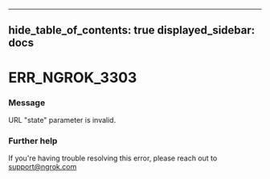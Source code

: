 

---
hide_table_of_contents: true
displayed_sidebar: docs
---


# ERR_NGROK_3303

### Message
URL "state" parameter is invalid.

<ErrorDetails error="err_ngrok_3303" />



### Further help
If you're having trouble resolving this error, please reach out to [support@ngrok.com](mailto:support@ngrok.com?subject=Help%20with%20ERR_NGROK_3303)

